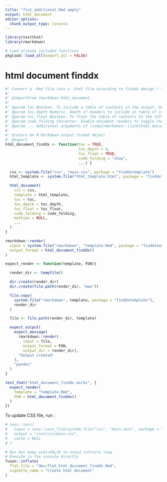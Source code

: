 ```yaml
---
title: "flat_additional.Rmd empty"
output: html_document
editor_options: 
  chunk_output_type: console
---
```


```r
library(testthat)
library(rmarkdown)
```

```r
# Load already included functions
pkgload::load_all(export_all = FALSE)
```

# html document finddx

<!--- # TODO Add some documentation about how the function works... -->

```r
#' Convert a .Rmd file into a .html file according to finddx design / template.
#'
#' @importFrom rmarkdown html_document
#'
#' @param toc Boolean. To include a table of contents in the output. Default is TRUE.
#' @param toc_depth Numeric. Depth of headers to include in table of contents. Default is 4.
#' @param toc_float Boolean. To float the table of contents to the left of the document. Default is TRUE.
#' @param code_folding Character. Enable document readers to toggle the display of R code chunks.
#' @param ... Additional arguments of \code{rmarkdown::\link{html_document}()}.
#' 
#' @return An R Markdown output format object
#' @export
html_document_finddx <- function(toc = TRUE, 
                                 toc_depth = 4, 
                                 toc_float = TRUE, 
                                 code_folding = "show", 
                                 ...) {

  css <- system.file("css", "main.css", package = "finddxtemplate")
  html_template <- system.file("html_template.html", package = "finddxtemplate")

  html_document(
    css = css,
    template = html_template,
    toc = toc,
    toc_depth = toc_depth,
    toc_float = toc_float,
    code_folding = code_folding,
    mathjax = NULL,
    ...
  )
}
```

```r
rmarkdown::render(
  input = system.file("rmarkdown", "template.Rmd", package = "finddxtemplate"), 
  output_format = html_document_finddx()
)
```

```r
expect_render <- function(template, FUN){

  render_dir <- tempfile()

  dir.create(render_dir)
  dir.create(file.path(render_dir, "www"))

  file.copy(
    system.file("rmarkdown", template, package = "finddxtemplate"),
    render_dir
  )

  file <- file.path(render_dir, template)

  expect_output(
    expect_message(
      rmarkdown::render(
        input = file,
        output_format = FUN,
        output_dir = render_dir),
      "Output created"
    ),
    "pandoc"
  )
}

test_that("html_document_finddx works", {
  expect_render(
    template = "template.Rmd", 
    FUN = html_document_finddx()
  )
})
```


<!--- # TODO Add some documentation about modify the CSS file... -->
To update CSS file, run :
<!--- # TODO Add fun, doc and test -->
```r
# sass::sass(
#   input = sass::sass_file(system.file("css", "main.sass", package = "finddxtemplate")), 
#   output = "inst/css/main.css", 
#   cache = NULL
# )
```


```r
# Run but keep eval=FALSE to avoid infinite loop
# Execute in the console directly
fusen::inflate(
  flat_file = "dev/flat_html_document_finddx.Rmd",
  vignette_name = "Create html document"
)
```

